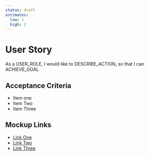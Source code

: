 ```yaml
---
status: draft
estimates:
  low: 1
  high: 2
---
```


# User Story

As a USER_ROLE, I would like to DESCRIBE_ACTION, so that I can ACHIEVE_GOAL

## Acceptance Criteria

- Item one
- Item Two
- Item Three

## Mockup Links

- [Link One](https://www.google.com)
- [Link Two](https://www.google.com)
- [Link Three](https://www.google.com)
